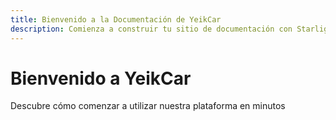 ```yaml
---
title: Bienvenido a la Documentación de YeikCar
description: Comienza a construir tu sitio de documentación con Starlight.
---
```



<div class="hero">
  <h1>Bienvenido a YeikCar</h1>
  <p>Descubre cómo comenzar a utilizar nuestra plataforma en minutos</p>
</div>

<div class="cards-grid">
  <Card
    title="Configuración Inicial"
    description="Aprende cómo configurar tu cuenta y realizar los ajustes básicos"
    icon="⚙️"
    href="/es/initial-setup"
  />

  <Card
    title="Primeros Pasos"
    description="Guía rápida para comenzar a usar las funciones principales"
    icon="🚀"
    href="/es/first-steps"
  />

  <Card
    title="Integración API"
    description="Conecta tus sistemas existentes con nuestra API"
    icon="🔌"
    href="/es/api"
  />

  <Card
    title="Mejores Prácticas"
    description="Consejos y recomendaciones para optimizar tu uso"
    icon="✨"
    href="/es/mejores-practicas"
  />
</div>

<style>
{`
  .hero {
    text-align: center;
    padding: 2rem 0;
    margin-bottom: 2rem;
  }

  .hero h1 {
    font-size: 2.5rem;
    font-weight: 700;
    margin-bottom: 1rem;
    color: var(--sl-color-gray-9);
  }

  .hero p {
    font-size: 1.25rem;
    color: var(--sl-color-white);
    font-weight: 450;
  }

  :global([data-theme="light"]) .hero p {
    color: var(--sl-color-gray-9);
  }

  :global([data-theme="dark"]) .hero h1 {
    color: var(--sl-color-white);
  }

  .cards-grid {
    display: grid;
    grid-template-columns: repeat(auto-fit, minmax(280px, 1fr));
    gap: 2rem;
    padding: 1rem 0;
  }

  @media (max-width: 768px) {
    .cards-grid {
      grid-template-columns: 1fr;
    }
  }
`}
</style>
